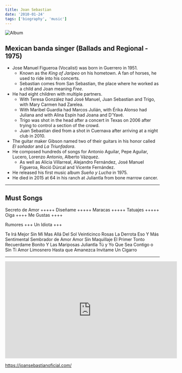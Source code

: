 ```yaml
---
title: Joan Sebastian
date: '2010-01-24'
tags: ['biography', 'music']
---
```


![Album](/static/images/music/JoanSebastianJoanSebastian.jpg)

## Mexican banda singer (Ballads and Regional - 1975) ##

* Jose Manuel Figueroa (Vocalist) was born in Guerrero in 1951.
	* Known as the *King of Jaripeo* on his hometown. A fan of horses, he used to ride into his concerts.
	* Sebastian comes from San Sebastian, the place where he worked as a child and Joan meaning *Free*.
* He had eight children with multiple partners.
	* With Teresa González had José Manuel, Juan Sebastian and Trigo, with Mary Carmen had Zarelea.
	* With Maribel Guardia had Marcos Julián, with Érika Alonso had Juliana and with Alina Espín had Joana and D'Yavé.
	* Trigo was shot in the head after a concert in Texas on 2006 after trying to control a section of the crowd.
	* Juan Sebastian died from a shot in Cuernava after arriving at a night club in 2010.
* The guitar maker Gibson named two of their guitars in his honor called *El soñador* and *La Triunfadora*.
* He composed hundreds of songs for Antonio Aguilar, Pepe Aguilar, Lucero, Lorenzo Antonio, Alberto Vázquez.
	* As well as Alicia Villarreal, Alejandro Fernández, José Manuel Figueroa, Roció Dúrcal and Vicente Fernández.
* He released his first music album *Sueño y Lucha* in 1975.
* He died in 2015 at 64 in his ranch at Juliantla from bone marrow cancer.

***

## Must Songs ##

Secreto de Amor +++++
Diseñame +++++
Maracas +++++
Tatuajes +++++
Oiga ++++
Me Gustas ++++

Rumores +++
Un Idiota +++



Te Irá Mejor Sin Mí
Mas Allá Del Sol
Veinticinco Rosas
La Derrota
Eso Y Más
Sentimental
Sembrador de Amor
Amor Sin Maquillaje
El Primer Tonto
Recuerdame Bonito
Y Las Mariposas
Juliantla
Tú y Yo
Que Sea
Contigo o Sin Ti
Amor Limosnero
Hasta que Amanezca
Invitame Un Cigarro


***

<div className="ytvideo"> <iframe width="560" height="315" src="https://www.youtube-nocookie.com/embed/T3WJE1mgZs4" frameBorder="0"  allowFullScreen=""></iframe></div>

https://joansebastianoficial.com/










